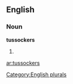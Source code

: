 
==English==

===Noun===
'''tussockers'''

# {{plural of|[[tussocker]]}}

[[Category:English plurals]]

[[ar:tussockers]]